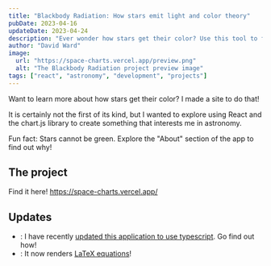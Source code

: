 ```yaml
---
title: "Blackbody Radiation: How stars emit light and color theory"
pubDate: 2023-04-16
updateDate: 2023-04-24
description: "Ever wonder how stars get their color? Use this tool to find out."
author: "David Ward"
image:
  url: "https://space-charts.vercel.app/preview.png"
  alt: "The Blackbody Radiation project preview image"
tags: ["react", "astronomy", "development", "projects"]
---
```



Want to learn more about how stars get their color? I made a site to do that!

It is certainly not the first of its kind, but I wanted to explore using React and the chart.js library to create something that interests me in astronomy.

Fun fact: Stars cannot be green. Explore the "About" section of the app to find out why!

## The project

Find it here! https://space-charts.vercel.app/

## Updates

- <DateFormat date="2023-04-23" />: I have recently [updated this application to
  use typescript](/posts/updating-space-charts-to-typescript). Go find out how!
- <DateFormat date="2023-04-24" />: It now renders [LaTeX
  equations](https://github.com/gendelbendel/space-charts/commit/14d7a9ad430b22d4fec91bfbdaa9c5772fa2731a#diff-8153b95ba37a69296bb9a433eabaafdbcec247f70529d101574ef340b2f032fbR76-R116)!
